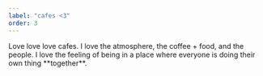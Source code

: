 ```yaml
---
label: "cafes <3"
order: 3
---
```


<p>
    Love love love cafes. I love the atmosphere, 
    the coffee + food, and the people. I love the feeling 
    of being in a place where everyone is doing their own thing **together**.
</p>
